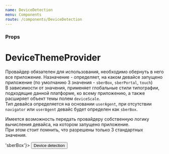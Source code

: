 ```yaml
---
name: DeviceDetection
menu: Components
route: /components/DeviceDetection
---
```




<ThemeSelect />

### Props
<Props of={DeviceThemeProvider} />

# DeviceThemeProvider
Провайдер обязателен для использования, необходимо обернуть в него все приложение.
Назначение - определяет, на каком девайсе запущено приложение (по умолчанию 3 значения - `sberBox`, `sberPortal`, `touch`)   
В зависимости от значения, применяет глобальные стили типографии, подходящие данной платформе, ко всему приложению, а также расширяет объект темы полем `deviceScale`.  
Тип девайса определяется на основании `userAgent`, при отсутствии `navigator` или `userAgent` девайс  будет определен как `sberBox`.

Имеется возможность передать провайдеру собственную логику вычисления девайса, на котором запущено приложение.   
При этом стоит помнить, что разрешены только 3 стандартных значения.

<Playground>
    <DeviceThemeProvider detectDeviceCallback={() => 'sberBox'}>
        <ThemeBackground>
            <Button>Device detection</Button>
        </ThemeBackground>
    </DeviceThemeProvider>
</Playground>